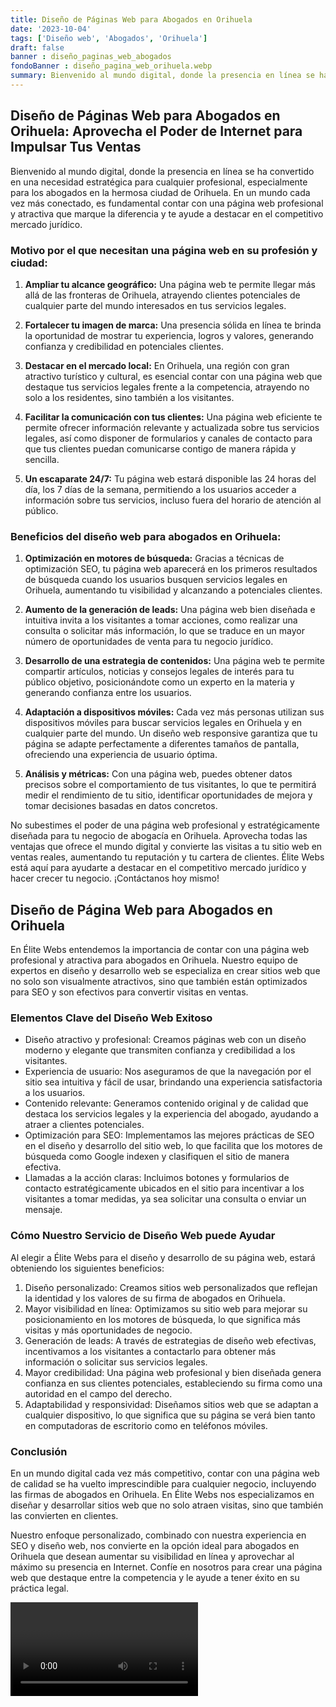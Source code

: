 ```yaml
---
title: Diseño de Páginas Web para Abogados en Orihuela
date: '2023-10-04'
tags: ['Diseño web', 'Abogados', 'Orihuela']
draft: false
banner : diseño_paginas_web_abogados
fondoBanner : diseño_pagina_web_orihuela.webp
summary: Bienvenido al mundo digital, donde la presencia en línea se ha convertido en una necesidad estratégica para cualquier profesional, especialmente para los abogados en la hermosa ciudad de Orihuela. En un mundo cada vez más conectado, es fundamental contar con una página web profesional y atractiva que marque la diferencia y te ayude a destacar en el competitivo mercado jurídico.
---
```


## Diseño de Páginas Web para Abogados en Orihuela: Aprovecha el Poder de Internet para Impulsar Tus Ventas

Bienvenido al mundo digital, donde la presencia en línea se ha convertido en una necesidad estratégica para cualquier profesional, especialmente para los abogados en la hermosa ciudad de Orihuela. En un mundo cada vez más conectado, es fundamental contar con una página web profesional y atractiva que marque la diferencia y te ayude a destacar en el competitivo mercado jurídico.

### Motivo por el que necesitan una página web en su profesión y ciudad:

1. **Ampliar tu alcance geográfico:** Una página web te permite llegar más allá de las fronteras de Orihuela, atrayendo clientes potenciales de cualquier parte del mundo interesados en tus servicios legales.

2. **Fortalecer tu imagen de marca:** Una presencia sólida en línea te brinda la oportunidad de mostrar tu experiencia, logros y valores, generando confianza y credibilidad en potenciales clientes.

3. **Destacar en el mercado local:** En Orihuela, una región con gran atractivo turístico y cultural, es esencial contar con una página web que destaque tus servicios legales frente a la competencia, atrayendo no solo a los residentes, sino también a los visitantes.

4. **Facilitar la comunicación con tus clientes:** Una página web eficiente te permite ofrecer información relevante y actualizada sobre tus servicios legales, así como disponer de formularios y canales de contacto para que tus clientes puedan comunicarse contigo de manera rápida y sencilla.

5. **Un escaparate 24/7:** Tu página web estará disponible las 24 horas del día, los 7 días de la semana, permitiendo a los usuarios acceder a información sobre tus servicios, incluso fuera del horario de atención al público.

### Beneficios del diseño web para abogados en Orihuela:

1. **Optimización en motores de búsqueda:** Gracias a técnicas de optimización SEO, tu página web aparecerá en los primeros resultados de búsqueda cuando los usuarios busquen servicios legales en Orihuela, aumentando tu visibilidad y alcanzando a potenciales clientes.

2. **Aumento de la generación de leads:** Una página web bien diseñada e intuitiva invita a los visitantes a tomar acciones, como realizar una consulta o solicitar más información, lo que se traduce en un mayor número de oportunidades de venta para tu negocio jurídico.

3. **Desarrollo de una estrategia de contenidos:** Una página web te permite compartir artículos, noticias y consejos legales de interés para tu público objetivo, posicionándote como un experto en la materia y generando confianza entre los usuarios.

4. **Adaptación a dispositivos móviles:** Cada vez más personas utilizan sus dispositivos móviles para buscar servicios legales en Orihuela y en cualquier parte del mundo. Un diseño web responsive garantiza que tu página se adapte perfectamente a diferentes tamaños de pantalla, ofreciendo una experiencia de usuario óptima.

5. **Análisis y métricas:** Con una página web, puedes obtener datos precisos sobre el comportamiento de tus visitantes, lo que te permitirá medir el rendimiento de tu sitio, identificar oportunidades de mejora y tomar decisiones basadas en datos concretos.

No subestimes el poder de una página web profesional y estratégicamente diseñada para tu negocio de abogacía en Orihuela. Aprovecha todas las ventajas que ofrece el mundo digital y convierte las visitas a tu sitio web en ventas reales, aumentando tu reputación y tu cartera de clientes. Élite Webs está aquí para ayudarte a destacar en el competitivo mercado jurídico y hacer crecer tu negocio. ¡Contáctanos hoy mismo!

<GifSeo />

<Cta />

## Diseño de Página Web para Abogados en Orihuela

En Élite Webs entendemos la importancia de contar con una página web profesional y atractiva para abogados en Orihuela. Nuestro equipo de expertos en diseño y desarrollo web se especializa en crear sitios web que no solo son visualmente atractivos, sino que también están optimizados para SEO y son efectivos para convertir visitas en ventas.

### Elementos Clave del Diseño Web Exitoso

- Diseño atractivo y profesional: Creamos páginas web con un diseño moderno y elegante que transmiten confianza y credibilidad a los visitantes.
- Experiencia de usuario: Nos aseguramos de que la navegación por el sitio sea intuitiva y fácil de usar, brindando una experiencia satisfactoria a los usuarios.
- Contenido relevante: Generamos contenido original y de calidad que destaca los servicios legales y la experiencia del abogado, ayudando a atraer a clientes potenciales.
- Optimización para SEO: Implementamos las mejores prácticas de SEO en el diseño y desarrollo del sitio web, lo que facilita que los motores de búsqueda como Google indexen y clasifiquen el sitio de manera efectiva.
- Llamadas a la acción claras: Incluimos botones y formularios de contacto estratégicamente ubicados en el sitio para incentivar a los visitantes a tomar medidas, ya sea solicitar una consulta o enviar un mensaje.

### Cómo Nuestro Servicio de Diseño Web puede Ayudar

Al elegir a Élite Webs para el diseño y desarrollo de su página web, estará obteniendo los siguientes beneficios:

1. Diseño personalizado: Creamos sitios web personalizados que reflejan la identidad y los valores de su firma de abogados en Orihuela.
2. Mayor visibilidad en línea: Optimizamos su sitio web para mejorar su posicionamiento en los motores de búsqueda, lo que significa más visitas y más oportunidades de negocio.
3. Generación de leads: A través de estrategias de diseño web efectivas, incentivamos a los visitantes a contactarlo para obtener más información o solicitar sus servicios legales.
4. Mayor credibilidad: Una página web profesional y bien diseñada genera confianza en sus clientes potenciales, estableciendo su firma como una autoridad en el campo del derecho.
5. Adaptabilidad y responsividad: Diseñamos sitios web que se adaptan a cualquier dispositivo, lo que significa que su página se verá bien tanto en computadoras de escritorio como en teléfonos móviles.

### Conclusión

En un mundo digital cada vez más competitivo, contar con una página web de calidad se ha vuelto imprescindible para cualquier negocio, incluyendo las firmas de abogados en Orihuela. En Élite Webs nos especializamos en diseñar y desarrollar sitios web que no solo atraen visitas, sino que también las convierten en clientes.

Nuestro enfoque personalizado, combinado con nuestra experiencia en SEO y diseño web, nos convierte en la opción ideal para abogados en Orihuela que desean aumentar su visibilidad en línea y aprovechar al máximo su presencia en Internet. Confíe en nosotros para crear una página web que destaque entre la competencia y le ayude a tener éxito en su práctica legal.

<Video />

<CtaBot job='Abogados' city='Orihuela'/>

<Gmaps query='Orihuela+españa+maps' />